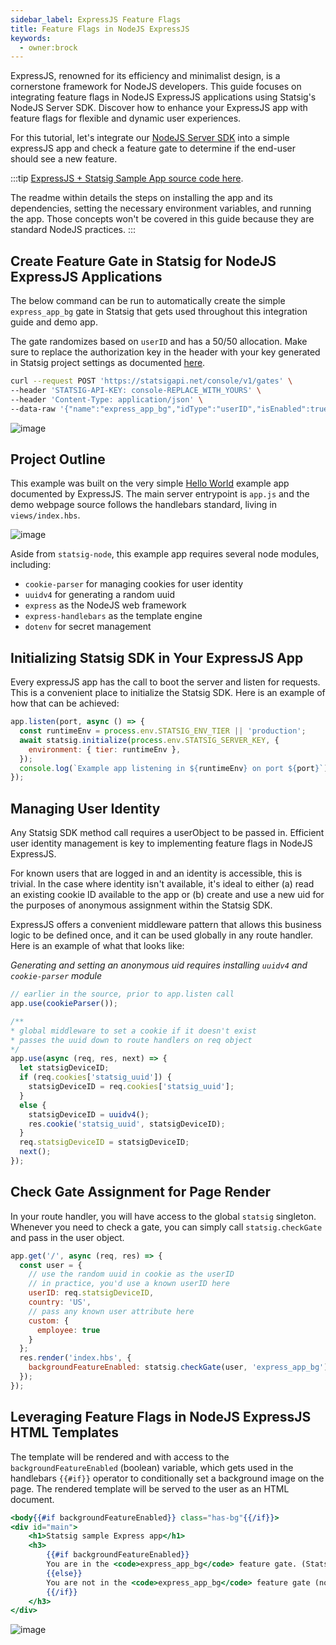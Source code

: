 ```yaml
---
sidebar_label: ExpressJS Feature Flags
title: Feature Flags in NodeJS ExpressJS
keywords:
  - owner:brock
---
```


ExpressJS, renowned for its efficiency and minimalist design, is a cornerstone framework for NodeJS developers. This guide focuses on integrating feature flags in NodeJS ExpressJS applications using Statsig's NodeJS Server SDK. Discover how to enhance your ExpressJS app with feature flags for flexible and dynamic user experiences.

For this tutorial, let's integrate our [NodeJS Server SDK](/server/nodejsServerSDK) into a simple expressJS app and check a feature gate to determine if the end-user should see a new feature. 

:::tip
[ExpressJS + Statsig Sample App source code here](https://github.com/statsig-io/samples/tree/node-express/node-express#node-express-statsig-demo-app). 

The readme within details the steps on installing the app and its dependencies, setting the necessary environment variables, and running the app. Those concepts won't be covered in this guide because they are standard NodeJS practices.
:::

## Create Feature Gate in Statsig for NodeJS ExpressJS Applications
The below command can be run to automatically create the simple `express_app_bg` gate in Statsig that gets used throughout this integration guide and demo app.

The gate randomizes based on `userID` and has a 50/50 allocation. Make sure to replace the authorization key in the header with your key generated in Statsig project settings as documented [here](/console-api/introduction).
```bash
curl --request POST 'https://statsigapi.net/console/v1/gates' \
--header 'STATSIG-API-KEY: console-REPLACE_WITH_YOURS' \
--header 'Content-Type: application/json' \
--data-raw '{"name":"express_app_bg","idType":"userID","isEnabled":true,"rules":[{"name":"Everyone","passPercentage":50,"conditions":[{"type":"public"}]}]}'
``` 
![image](/img/express-gate.png)

## Project Outline

This example was built on the very simple [Hello World](https://expressjs.com/en/starter/hello-world.html) example app documented by ExpressJS.
The main server entrypoint is `app.js` and the demo webpage source follows the handlebars standard, living in `views/index.hbs`.

![image](/img/express-folder-structure.png)

Aside from `statsig-node`, this example app requires several node modules, including:
* `cookie-parser` for managing cookies for user identity
* `uuidv4` for generating a random uuid
* `express` as the NodeJS web framework
* `express-handlebars` as the template engine
* `dotenv` for secret management

## Initializing Statsig SDK in Your ExpressJS App

Every expressJS app has the call to boot the server and listen for requests. This is a convenient place to initialize the Statsig SDK. 
Here is an example of how that can be achieved:

```js
app.listen(port, async () => {
  const runtimeEnv = process.env.STATSIG_ENV_TIER || 'production';
  await statsig.initialize(process.env.STATSIG_SERVER_KEY, {
    environment: { tier: runtimeEnv },
  });
  console.log(`Example app listening in ${runtimeEnv} on port ${port}`);
});
```


## Managing User Identity

Any Statsig SDK method call requires a userObject to be passed in. Efficient user identity management is key to implementing feature flags in NodeJS ExpressJS.

For known users that are logged in and an identity is accessible, this is trivial. In the case where identity isn't available, it's ideal to either (a) read an existing cookie ID available to the app or (b) create and use a new uid for the purposes of anonymous assignment within the Statsig SDK.

ExpressJS offers a convenient middleware pattern that allows this business logic to be defined once, and it can be used globally in any route handler. Here is an example of what that looks like:

_Generating and setting an anonymous uid requires installing `uuidv4` and `cookie-parser` module_
```js
// earlier in the source, prior to app.listen call
app.use(cookieParser());

/**
* global middleware to set a cookie if it doesn't exist
* passes the uuid down to route handlers on req object
*/
app.use(async (req, res, next) => {
  let statsigDeviceID;
  if (req.cookies['statsig_uuid']) {
    statsigDeviceID = req.cookies['statsig_uuid'];
  }
  else {
    statsigDeviceID = uuidv4();
    res.cookie('statsig_uuid', statsigDeviceID);
  }
  req.statsigDeviceID = statsigDeviceID;
  next();
});
```

## Check Gate Assignment for Page Render
In your route handler, you will have access to the global `statsig` singleton. Whenever you need to check a gate, you can simply call `statsig.checkGate` and pass in the user object. 
```js
app.get('/', async (req, res) => {
  const user = {
    // use the random uuid in cookie as the userID
    // in practice, you'd use a known userID here
    userID: req.statsigDeviceID,
    country: 'US',
    // pass any known user attribute here
    custom: {
      employee: true
    }
  };
  res.render('index.hbs', { 
    backgroundFeatureEnabled: statsig.checkGate(user, 'express_app_bg')
  });
});
```

## Leveraging Feature Flags in NodeJS ExpressJS HTML Templates
The template will be rendered and with access to the `backgroundFeatureEnabled` (boolean) variable, which gets used in the handlebars `{{#if}}` operator to conditionally set a background image on the page. The rendered template will be served to the user as an HTML document.
```hbs
<body{{#if backgroundFeatureEnabled}} class="has-bg"{{/if}}>
<div id="main">
    <h1>Statsig sample Express app</h1>
    <h3>
        {{#if backgroundFeatureEnabled}}
        You are in the <code>express_app_bg</code> feature gate. (Statsig page background)
        {{else}}
        You are not in the <code>express_app_bg</code> feature gate (no page background) 
        {{/if}}
    </h3>
</div>
```

![image](/img/express-page.png)
